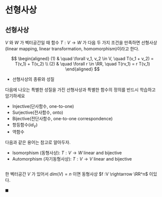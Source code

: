 # 선형사상 {#linear_map}



## 선형사상

$V$ 와 $W$ 가 벡터공간일 때 함수 $T :V \rightarrow W$ 가 다음 두 가지 조건을 만족하면 선형사상(linear mapping, linear transformation, homomorphism)이라고 한다.

$$
\begin{aligned}
(1) & \quad \forall v_1, v_2 \in V, \quad T(v_1 + v_2) = T(v_1) + T(v_2) \\
(2) & \quad \forall r \in \RR, \quad T(rv_1) = r T(v_1)
\end{aligned}
$$



- 선형사상의 종류와 성질

다음에 나오는 특별한 성질을 가진 선형사상과 특별한 함수의 정의를 반드시 학습하고 암기하세요

  + Injective(단사함수, one-to-one)
  + Surjective(전사함수, onto)
  + Bijective(전단사함수, one-to-one correspondence)
  + 항등함수($id_V$)
  + 역함수
  
다음과 같은 용어는 참고로 알아두자.

  + Isomorphism (동형사상): $T : V \rightarrow W$ linear and bijective
  + Automorphism (자기동형사상): $T : V \rightarrow V$ linear and bijective

 

::: {#thm-isomorphism}
 
##

한 벡터공간 $V$ 가 있어서 $dim(V)=n$ 이면 동형사상 $f :V \rightarrow \RR^n$ 이있다.

$\blacksquare$
:::

<!----
  - $T : V \rightarrow W$ 가 선형사상이면 $T(0_V) = 0_W$ 이다.
  - $T : V \rightarrow W$ 가 선형사상이면 $T(-v) = -T(v)$ 이다.
  - $T : V \rightarrow W$ 가 선형사상이면 $T(v_1 - v_2) = T(v_1) - T(v_2)$ 이다.
  - $T : V \rightarrow W$ 가 선형사상이면 $T(0_V) = 0_W$ 이다.
  - $T : V \rightarrow W$ 가 선형사상이면 $T(rv_1 + sv_2) = rT(v_1) + sT(v_2)$ 이다.
  - $T : V \rightarrow W$ 가 선형사상이면 $T(rv) = rT(v)$ 이다.
  - $T : V \rightarrow W$ 가 선형사상이면 $T(v_1 + v_2 + \cdots + v_n) = T(v_1) + T(v_2) + \cdots + T(v_n)$ 이다.
  - $T : V \rightarrow W$ 가 선형사상이면 $T(rv_1 + sv_2 + \cdots + tv_n) = rT(v_1) + sT(v_2) + \cdots + tT(v_n)$ 이다.
  - $T : V \rightarrow W$ 가 선형사상이면 $T(0_V) = 0_W$ 이다.
  - $T : V \rightarrow W$ 가 선형사상이면 $T(rv_1 + sv_2 + \cdots + tv_n) = rT(v_1) + sT(v_2) + \cdots + tT(v_n)$ 이다.
  - $T : V \rightarrow W$ 가 선형사상이면 $T(rv_1 + sv_2 + \cdots + tv_n) = rT(v_1) + sT(v_2) + \cdots + tT(v_n)$ 이
--->